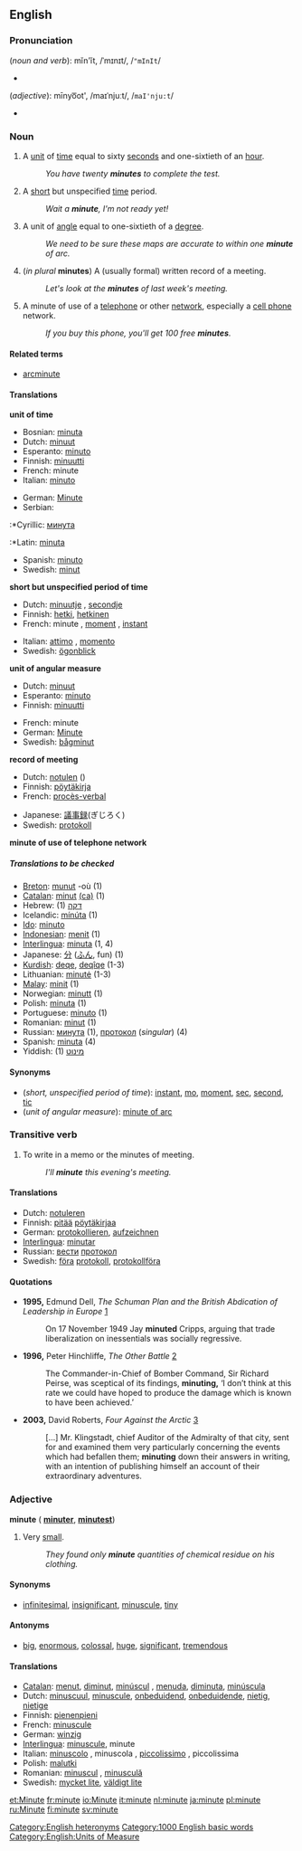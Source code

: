 ==English==

===Pronunciation===
(''noun and verb''): mĭn'ĭt, /ˈmɪnɪt/, /<tt>"mInIt</tt>/
*{{audio|en-us-minute-noun.ogg|Audio (US), noun/verb}}

(''adjective''): mīnyo͞ot', /maɪˈnjuːt/, /<tt>maI'nju:t</tt>/
*{{audio|en-us-minute-adjective.ogg|Audio (US), adjective}}

===Noun===
{{en-noun-reg}}

# A [[unit]] of [[time]] equal to sixty [[second]]s and one-sixtieth of an [[hour]].
#:''You have twenty '''minutes''' to complete the test.''
# A [[short]] but unspecified [[time]] period.
#:''Wait a '''minute''', I'm not ready yet!''
# A unit of [[angle]] equal to one-sixtieth of a [[degree]].
#:''We need to be sure these maps are accurate to within one '''minute''' of arc.''
# (''in plural'' '''minutes''') A (usually formal) written record of a meeting.
#:''Let's look at the '''minutes''' of last week's meeting.''
# A minute of use of a [[telephone]] or other [[network]], especially a [[cell phone]] network.
#:''If you buy this phone, you'll get 100 free '''minutes'''.''

====Related terms====
*[[arcminute]]

====Translations====
'''unit of time'''
{{top}}
*Bosnian: [[minuta]] {{f}}
*Dutch: [[minuut]]
*Esperanto: [[minuto#Esperanto|minuto]]
*Finnish: [[minuutti]]
*French: minute {{f}}
*Italian: [[minuto#Italian|minuto]] {{m}}
{{mid}}
*German: [[Minute]] {{f}}
*Serbian:
:*Cyrillic: [[минута]] {{f}}
:*Latin: [[minuta]] {{f}}
*Spanish: [[minuto#Spanish|minuto]] {{m}}
*Swedish: [[minut]] {{c}}
{{bottom}}

'''short but unspecified period of time'''
{{top}}
*Dutch: [[minuutje]] {{n}}, [[secondje]] {{n}}
*Finnish: [[hetki]], [[hetkinen]]
*French: minute {{f}}, [[moment#French|moment]] {{m}}, [[instant#French|instant]] {{m}}
{{mid}}
*Italian: [[attimo]] {{m}}, [[momento]] {{m}}
*Swedish: [[ögonblick]] {{n}}
{{bottom}}

'''unit of angular measure'''
{{top}}
*Dutch: [[minuut]]
*Esperanto: [[minuto#Esperanto|minuto]]
*Finnish: [[minuutti]]
{{mid}}
*French: minute {{f}}
*German: [[Minute]] {{f}}
*Swedish: [[bågminut]] {{c}}
{{bottom}}

'''record of meeting'''
{{top}}
*Dutch: [[notulen]] ({{p}})
*Finnish: [[pöytäkirja]]
*French: [[procès-verbal]] {{m}}
{{mid}}
*Japanese: [[議事録]](ぎじろく)
*Swedish: [[protokoll]] {{n}}
{{bottom}}

'''minute of use of telephone network'''
{{top}}
{{mid}}
{{bottom}}

=====Translations to be checked=====
<!--Remove this section once all of the translations below have been moved into the tables above.-->
{{checktrans}}
*[[Breton]]: [[munut]] {{m}} -où (1)
*[[Catalan]]: [[minut]] {{m}} [[:ca:minut|(ca)]] (1)
*Hebrew: (1) [[דקה]]
*Icelandic: [[mínúta]] (1)
*[[Ido]]: [[minuto]]
*[[w:Indonesian language|Indonesian]]: [[menit]] (1)
*[[Interlingua]]: [[minuta]] (1, 4)
*Japanese: [[分]] ([[ふん]], fun) (1)
*[[Kurdish]]: [[deqe]], [[deqîqe]] (1-3)
*Lithuanian: [[minutė]] {{f}} (1-3)
*[[w:Malay language|Malay]]: [[minit]] (1)
*Norwegian: [[minutt]] (1)
*Polish: [[minuta#Polish|minuta]] (1)
*Portuguese: [[minuto#Portuguese|minuto]] (1)
*Romanian: [[minut]] {{n}} (1)
*Russian: [[минута]] (1), [[протокол]] (''singular'') (4)
*Spanish: [[minuta#Spanish|minuta]] (4)
*Yiddish: (1) [[מינוט]]

====Synonyms====
*(''short, unspecified period of time''): [[instant]], [[mo]], [[moment]], [[sec]], [[second]], [[tic]]
*(''unit of angular measure''): [[minute of arc]]

===Transitive verb===
{{en-infl-reg-other-e|minut|e}}

# To write in a memo or the minutes of meeting.
#:''I'll '''minute''' this evening's meeting.''

====Translations====
*Dutch: [[notuleren]]
*Finnish: [[pitää]] [[pöytäkirja|pöytäkirjaa]]
*German: [[protokollieren]], [[aufzeichnen]]
*[[Interlingua]]: [[minutar]]
*Russian: [[вести]] [[протокол]]
*Swedish: [[föra]] [[protokoll]], [[protokollföra]]

====Quotations====
* '''1995,''' Edmund Dell, ''The Schuman Plan and the British Abdication of Leadership in Europe'' [http://print.google.com/print?hl=en&id=us6DpQrcaVEC&pg=PA74&lpg=PA74&sig=8WYGZFKFxIhE4WPCpVkzDvHpO1A]
*: On 17 November 1949 Jay '''minuted''' Cripps, arguing that trade liberalization on inessentials was socially regressive.
* '''1996,''' Peter Hinchliffe, ''The Other Battle'' [http://print.google.com/print?hl=en&id=vxBK8kHLTyIC&pg=PA78&lpg=PA78&sig=lXg1Kvn_f1KsmB4gdOv51h5nu8I]
*:The Commander-in-Chief of Bomber Command, Sir Richard Peirse, was sceptical of its findings, '''minuting,''' ‘I don’t think at this rate we could have hoped to produce the damage which is known to have been achieved.’
* '''2003,''' David Roberts, ''Four Against the Arctic'' [http://print.google.com/print?hl=en&id=yPsgKV7zo_kC&pg=PA18&lpg=PA18&sig=WNGXG6bM-ja8NDueqgtdNrCkslM]
*:[...] Mr. Klingstadt, chief Auditor of the Admiralty of that city, sent for and examined them very particularly concerning the events which had befallen them; '''minuting''' down their answers in writing, with an intention of publishing himself an account of their extraordinary adventures.

===Adjective===
'''minute''' ({{compar}} '''[[minuter]]''', {{superl}} '''[[minutest]]''')

# Very [[small]].
#:''They found only '''minute''' quantities of chemical residue on his clothing.''

====Synonyms====
*[[infinitesimal]], [[insignificant]], [[minuscule]], [[tiny]]

====Antonyms====
*[[big]], [[enormous]], [[colossal]], [[huge]], [[significant]], [[tremendous]]

====Translations====
*[[Catalan]]: [[menut]], [[diminut]], [[minúscul]] {{m}}, [[menuda]], [[diminuta]], [[minúscula]] {{f}}
*Dutch: [[minuscuul]], [[minuscule]], [[onbeduidend]], [[onbeduidende]], [[nietig]], [[nietige]]
*Finnish: [[pienenpieni]]
*French: [[minuscule#French|minuscule]]
*German: [[winzig]]
*[[Interlingua]]: [[minuscule]], minute
*Italian: [[minuscolo]] {{m}}, minuscola {{f}}, [[piccolissimo]] {{m}}, piccolissima {{f}}
*Polish: [[malutki]]
*Romanian: [[minuscul]] {{m}}, [[minusculă]] {{f}}
*Swedish: [[mycket lite]], [[väldigt lite]]

[[Category:English heteronyms]]
[[Category:1000 English basic words]]
[[Category:English:Units of Measure]]

[[et:Minute]]
[[fr:minute]]
[[io:Minute]]
[[it:minute]]
[[nl:minute]]
[[ja:minute]]
[[pl:minute]]
[[ru:Minute]]
[[fi:minute]]
[[sv:minute]]